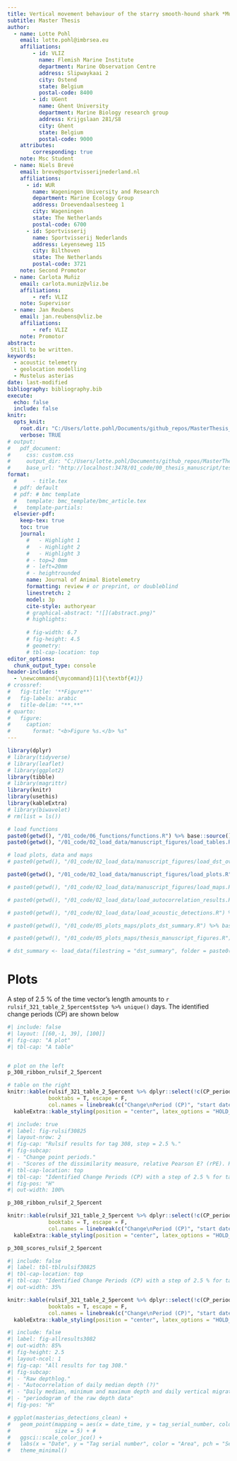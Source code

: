 ---
title: Vertical movement behaviour of the starry smooth-hound shark *Mustelus asterias* in the North Sea
subtitle: Master Thesis
author:
  - name: Lotte Pohl
    email: lotte.pohl@imbrsea.eu
    affiliations: 
        - id: VLIZ
          name: Flemish Marine Institute
          department: Marine Observation Centre
          address: Slipwaykaai 2
          city: Ostend
          state: Belgium
          postal-code: 8400
        - id: UGent
          name: Ghent University
          department: Marine Biology research group
          address: Krijgslaan 281/S8
          city: Ghent
          state: Belgium
          postal-code: 9000
    attributes:
        corresponding: true
    note: Msc Student
  - name: Niels Brevé
    email: breve@sportvisserijnederland.nl
    affiliations:
      - id: WUR
        name: Wageningen University and Research
        department: Marine Ecology Group
        address: Droevendaalsesteeg 1
        city: Wageningen
        state: The Netherlands
        postal-code: 6700
      - id: Sportvisserij
        name: Sportvisserij Nederlands
        address: Leyenseweg 115
        city: Bilthoven
        state: The Netherlands
        postal-code: 3721
    note: Second Promotor
  - name: Carlota Muñiz
    email: carlota.muniz@vliz.be
    affiliations:
        - ref: VLIZ
    note: Supervisor
  - name: Jan Reubens
    email: jan.reubens@vliz.be
    affiliations:
        - ref: VLIZ
    note: Promotor
abstract: 
 Still to be written.
keywords: 
  - acoustic telemetry
  - geolocation modelling
  - Mustelus asterias
date: last-modified
bibliography: bibliography.bib
execute:
  echo: false
  include: false
knitr:
  opts_knit:
    root.dir: "C:/Users/lotte.pohl/Documents/github_repos/MasterThesis_LottePohl/"
    verbose: TRUE
# output:
#   pdf_document:
#     css: custom.css
#     output_dir: "C:/Users/lotte.pohl/Documents/github_repos/MasterThesis_LottePohl/01_code/00_thesis_manuscript/test"
#     base_url: "http://localhost:3478/01_code/00_thesis_manuscript/test"
format:
  #     - title.tex
  # pdf: default
  # pdf: # bmc template
  #   template: bmc_template/bmc_article.tex
  #   template-partials:
  elsevier-pdf:
    keep-tex: true
    toc: true
    journal:
      #   - Highlight 1
      #   - Highlight 2
      #   - Highlight 3
      # - top=2 0mm
      # - left=20mm
      # - heightrounded
      name: Journal of Animal Biotelemetry
      formatting: review # or preprint, or doubleblind
      linestretch: 2
      model: 3p
      cite-style: authoryear
      # graphical-abstract: "![](abstract.png)"
      # highlights:
        
      # fig-width: 6.7
      # fig-height: 4.5
      # geometry:
      # tbl-cap-location: top
editor_options: 
  chunk_output_type: console
header-includes:
  - \newcommand{\mycommand}[1]{\textbf{#1}}
# crossref:
#   fig-title: '**Figure**'
#   fig-labels: arabic
#   title-delim: "**.**"
# quarto:
#   figure:
#     caption:
#       format: "<b>Figure %s.</b> %s"
---

```{r packages}
library(dplyr)
# library(tidyverse)
# library(leaflet)
# library(ggplot2)
library(tibble)
# library(magrittr)
library(knitr)
library(usethis)
library(kableExtra)
# library(biwavelet)
# rm(list = ls())
```

```{r workspace}
# load functions
paste0(getwd(), "/01_code/06_functions/functions.R") %>% base::source()
paste0(getwd(), "/01_code/02_load_data/manuscript_figures/load_tables.R") %>% base::source()

# load plots, data and maps
# paste0(getwd(), "/01_code/02_load_data/manuscript_figures/load_dst_overview_plots.R") %>% base::source()

paste0(getwd(), "/01_code/02_load_data/manuscript_figures/load_plots.R") %>% base::source()

# paste0(getwd(), "/01_code/02_load_data/manuscript_figures/load_maps.R") %>% base::source()

# paste0(getwd(), "/01_code/02_load_data/load_autocorrelation_results.R") %>% base::source()

# paste0(getwd(), "/01_code/02_load_data/load_acoustic_detections.R") %>% base::source()

# paste0(getwd(), "/01_code/05_plots_maps/plots_dst_summary.R") %>% base::source()

# paste0(getwd(), "/01_code/05_plots_maps/thesis_manuscript_figures.R") %>% base::source()

# dst_summary <- load_data(filestring = "dst_summary", folder = paste0(getwd(), "/02_results/dst_summary/"))

```

<!-- ```{r} -->
<!-- path_maps <- paste0(getwd(), "/01_code/00_thesis_manuscript/maps/") -->
<!-- path_figures <- paste0(getwd(), "/01_code/00_thesis_manuscript/figures/") -->
<!-- ``` -->


<!-- ```{r setplottheme} -->
<!-- thesis_theme <- ggplot2::theme( -->
<!--   plot.title = element_text(family = "serif", size = 12, face = "bold"), -->
<!--   plot.subtitle = element_text(family = "serif", size = 12), -->
<!--   axis.title = element_text(family = "serif", size = 12), -->
<!--   axis.text = element_text(family = "serif", size = 10), -->
<!--   legend.title = element_text(family = "serif", size = 12), -->
<!--   legend.text = element_text(family = "serif", size = 10), -->
<!--   # plot.background = element_blank()#, -->
<!--   panel.background = element_blank(), -->
<!--   # panel.background = element_rect(fill = "transparent"), -->
<!--   panel.grid.major = element_line(color = "gray70", linetype = "solid"), -->
<!--   panel.grid.minor = element_line(color = "gray90", linetype = "dashed"), -->
<!-- ) -->

<!-- # Set the theme as the default for all plots -->
<!-- ggplot2::theme_set(thesis_theme) -->
<!-- ``` -->

# Plots

A step of 2.5 % of the time vector's length amounts to `r rulsif_321_table_2_5percent$step %>% unique()` days. The identified change periods (CP) are shown below
<!-- in @fig-rulsif30825 and in @tbl-tblrulsif30825. -->

```{r}
#| include: false
#| layout: [[60,-1, 39], [100]]
#| fig-cap: "A plot"
#| tbl-cap: "A table"


# plot on the left
p_308_ribbon_rulsif_2_5percent

# table on the right
knitr::kable(rulsif_321_table_2_5percent %>% dplyr::select(!c(CP_period, step)),
             booktabs = T, escape = F,
             col.names = linebreak(c("Change\nPeriod (CP)", "start date", "end date", "CP duration\nin days"), align = "c")) %>% 
  kableExtra::kable_styling(position = "center", latex_options = "HOLD_position")
```
<!-- #| layout-valign: bottom -->
<!-- #| cap-location: bottom -->

<!-- :::{layout-ncol=2} -->

```{r rulsif30825}
#| include: true
#| label: fig-rulsif30825
#| layout-nrow: 2
#| fig-cap: "Rulsif results for tag 308, step = 2.5 %."
#| fig-subcap: 
#| - "Change point periods."
#| - "Scores of the dissimilarity measure, relative Pearson E? (rPE). Region of classification for a change point marked in yellow."
#| tbl-cap-location: top
#| tbl-cap: "Identified Change Periods (CP) with a step of 2.5 % for tag 308 (f)."
#| fig-pos: "H"
#| out-width: 100%

p_308_ribbon_rulsif_2_5percent

knitr::kable(rulsif_321_table_2_5percent %>% dplyr::select(!c(CP_period, step)),
             booktabs = T, escape = F,
             col.names = linebreak(c("Change\nPeriod (CP)", "start date", "end date", "CP duration\nin days"), align = "c")) %>% 
  kableExtra::kable_styling(position = "center", latex_options = "HOLD_position")

p_308_scores_rulsif_2_5percent

```
<!-- #| fig-subcap:  -->
<!-- #| - "Change point periods." -->
<!-- #| - "Scores of the dissimilarity measure, relative Pearson E? (rPE). Region of classification for a change point marked in yellow." -->

<!-- #| fig-height: 2.5 -->
<!-- #| out-width: 95% -->

```{r table-rulsif30825}
#| include: false
#| label: tbl-tblrulsif30825
#| tbl-cap-location: top
#| tbl-cap: "Identified Change Periods (CP) with a step of 2.5 % for tag 308 (f)."
#| out-width: 35%

knitr::kable(rulsif_321_table_2_5percent %>% dplyr::select(!c(CP_period, step)),
             booktabs = T, escape = F,
             col.names = linebreak(c("Change\nPeriod (CP)", "start date", "end date", "CP duration\nin days"), align = "c")) %>% 
  kableExtra::kable_styling(position = "center", latex_options = "HOLD_position")
```
<!-- #| out-width: 90% -->
<!-- ::: -->

```{r allresults3082}
#| include: false
#| label: fig-allresults3082
#| out-width: 85%
#| fig-height: 2.5
#| layout-ncol: 1
#| fig-cap: "All results for tag 308."
#| fig-subcap: 
#| - "Raw depthlog."
#| - "Autocorrelation of daily median depth (?)"
#| - "Daily median, minimum and maximum depth and daily vertical migration behaviour."
#| - "periodogram of the raw depth data"
#| fig-pos: "H"

# ggplot(masterias_detections_clean) +
#   geom_point(mapping = aes(x = date_time, y = tag_serial_number, color = area, pch = sex),
#              size = 5) + #
#   ggsci::scale_color_jco() +
#   labs(x = "Date", y = "Tag serial number", color = "Area", pch = "Sex") +
#   theme_minimal()
```


